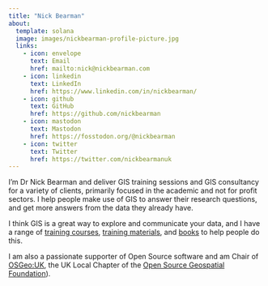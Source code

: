 ```yaml
---
title: "Nick Bearman"
about:
  template: solana
  image: images/nickbearman-profile-picture.jpg
  links:
    - icon: envelope
      text: Email
      href: mailto:nick@nickbearman.com
    - icon: linkedin
      text: LinkedIn
      href: https://www.linkedin.com/in/nickbearman/
    - icon: github
      text: GitHub
      href: https://github.com/nickbearman
    - icon: mastodon
      text: Mastodon
      href: https://fosstodon.org/@nickbearman
    - icon: twitter
      text: Twitter
      href: https://twitter.com/nickbearmanuk
---
```


I'm Dr Nick Bearman and deliver GIS training sessions and GIS consultancy for a variety of clients, primarily focused in the academic and not for profit sectors. I help people make use of GIS to answer their research questions, and get more answers from the data they already have.

I think GIS is a great way to explore and communicate your data, and I have a range of [training courses](training-courses.html), [training materials](training-courses.html), and [books](writing-presentations.html) to help people do this.

I am also a passionate supporter of Open Source software and am Chair of [OSGeo:UK](https://uk.osgeo.org/), the UK Local Chapter of the [Open Source Geospatial Foundation](https://osgeo.org/)).
